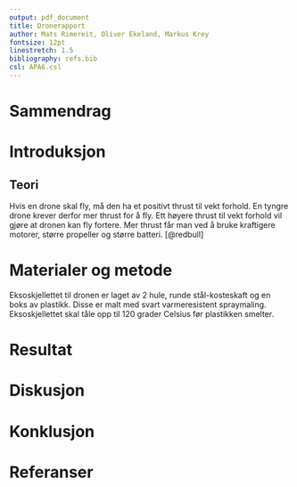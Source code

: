 ```yaml
---
output: pdf_document
title: Dronerapport
author: Mats Rimereit, Oliver Ekeland, Markus Krey
fontsize: 12pt
linestretch: 1.5
bibliography: refs.bib
csl: APA6.csl
---
```


# Sammendrag

# Introduksjon

## Teori
Hvis en drone skal fly, må den ha et positivt thrust til vekt forhold.
En tyngre drone krever derfor mer thrust for å fly.
Ett høyere thrust til vekt forhold vil gjøre at dronen kan fly fortere.
Mer thrust får man ved å bruke kraftigere motorer, større propeller og større batteri.
[@redbull]

# Materialer og metode
Eksoskjellettet til dronen er laget av 2 hule, runde stål-kosteskaft og en boks av plastikk.
Disse er malt med svart varmeresistent spraymaling.
Eksoskjellettet skal tåle opp til 120 grader Celsius før plastikken smelter.

# Resultat

# Diskusjon

# Konklusjon

# Referanser
